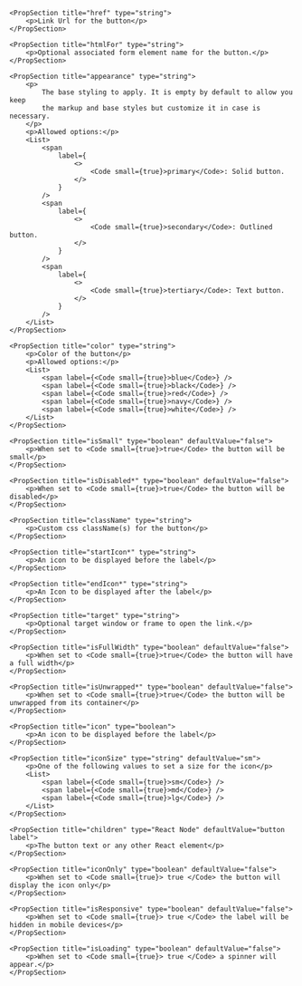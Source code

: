 
<PackageInstallGuide packageName="@wpmudev/sui-button" />

<Section title="Props" border={true}>

	<PropSection title="href" type="string">
		<p>Link Url for the button</p>
	</PropSection>
	
	<PropSection title="htmlFor" type="string">
		<p>Optional associated form element name for the button.</p>
	</PropSection>
	
	<PropSection title="appearance" type="string">
		<p>
			The base styling to apply. It is empty by default to allow you keep
			the markup and base styles but customize it in case is necessary.
		</p>
		<p>Allowed options:</p>
		<List>
			<span
				label={
					<>
						<Code small={true}>primary</Code>: Solid button.
					</>
				}
			/>
			<span
				label={
					<>
						<Code small={true}>secondary</Code>: Outlined button.
					</>
				}
			/>
			<span
				label={
					<>
						<Code small={true}>tertiary</Code>: Text button.
					</>
				}
			/>
		</List>
	</PropSection>
	
	<PropSection title="color" type="string">
		<p>Color of the button</p>
		<p>Allowed options:</p>
		<List>
			<span label={<Code small={true}>blue</Code>} />
			<span label={<Code small={true}>black</Code>} />
			<span label={<Code small={true}>red</Code>} />
			<span label={<Code small={true}>navy</Code>} />
			<span label={<Code small={true}>white</Code>} />
		</List>
	</PropSection>
	
	<PropSection title="isSmall" type="boolean" defaultValue="false">
		<p>When set to <Code small={true}>true</Code> the button will be small</p>
	</PropSection>
	
	<PropSection title="isDisabled*" type="boolean" defaultValue="false">
		<p>When set to <Code small={true}>true</Code> the button will be disabled</p>
	</PropSection>
	
	<PropSection title="className" type="string">
		<p>Custom css className(s) for the button</p>
	</PropSection>

	<PropSection title="startIcon*" type="string">
		<p>An icon to be displayed before the label</p>
	</PropSection>
	
	<PropSection title="endIcon*" type="string">
		<p>An Icon to be displayed after the label</p>
	</PropSection>
	
	<PropSection title="target" type="string">
		<p>Optional target window or frame to open the link.</p>
	</PropSection>
	
	<PropSection title="isFullWidth" type="boolean" defaultValue="false">
		<p>When set to <Code small={true}>true</Code> the button will have a full width</p>
	</PropSection>
	
	<PropSection title="isUnwrapped*" type="boolean" defaultValue="false">
		<p>When set to <Code small={true}>true</Code> the button will be unwrapped from its container</p>
	</PropSection>
	
	<PropSection title="icon" type="boolean">
		<p>An icon to be displayed before the label</p>
	</PropSection>
	
	<PropSection title="iconSize" type="string" defaultValue="sm">
		<p>One of the following values to set a size for the icon</p>
		<List>
			<span label={<Code small={true}>sm</Code>} />
            <span label={<Code small={true}>md</Code>} />
			<span label={<Code small={true}>lg</Code>} />
		</List>
	</PropSection>
	
	<PropSection title="children" type="React Node" defaultValue="button label">
		<p>The button text or any other React element</p>
	</PropSection>
	
	<PropSection title="iconOnly" type="boolean" defaultValue="false">
		<p>When set to <Code small={true}> true </Code> the button will display the icon only</p>
	</PropSection>

	<PropSection title="isResponsive" type="boolean" defaultValue="false">
		<p>When set to <Code small={true}> true </Code> the label will be hidden in mobile devices</p>
	</PropSection>

	<PropSection title="isLoading" type="boolean" defaultValue="false">
		<p>When set to <Code small={true}> true </Code> a spinner will appear.</p>
	</PropSection>
</Section>
